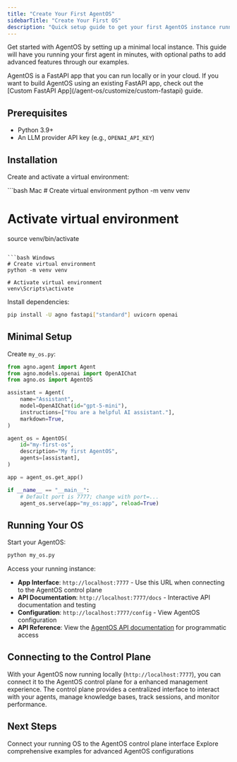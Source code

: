 ```yaml
---
title: "Create Your First AgentOS"
sidebarTitle: "Create Your First OS"
description: "Quick setup guide to get your first AgentOS instance running locally"
---
```



Get started with AgentOS by setting up a minimal local instance. 
This guide will have you running your first agent in minutes, with optional paths to add advanced features through our examples.  

<Check>
AgentOS is a FastAPI app that you can run locally or in your cloud. If you want to build AgentOS using an existing FastAPI app, check out the [Custom FastAPI App](/agent-os/customize/custom-fastapi) guide.
</Check>

## Prerequisites

- Python 3.9+
- An LLM provider API key (e.g., `OPENAI_API_KEY`)

## Installation

Create and activate a virtual environment:

<CodeGroup>
  ```bash Mac
  # Create virtual environment
  python -m venv venv

  # Activate virtual environment
  source venv/bin/activate
  ```

  ```bash Windows
  # Create virtual environment
  python -m venv venv

  # Activate virtual environment
  venv\Scripts\activate
  ```
</CodeGroup>

Install dependencies:

```bash
pip install -U agno fastapi["standard"] uvicorn openai
```

## Minimal Setup

Create `my_os.py`:

```python
from agno.agent import Agent
from agno.models.openai import OpenAIChat
from agno.os import AgentOS

assistant = Agent(
    name="Assistant",
    model=OpenAIChat(id="gpt-5-mini"),
    instructions=["You are a helpful AI assistant."],
    markdown=True,
)

agent_os = AgentOS(
    id="my-first-os",
    description="My first AgentOS",
    agents=[assistant],
)

app = agent_os.get_app()

if __name__ == "__main__":
    # Default port is 7777; change with port=...
    agent_os.serve(app="my_os:app", reload=True)
```

## Running Your OS

Start your AgentOS:

```bash
python my_os.py
```

Access your running instance:

- **App Interface**: `http://localhost:7777` - Use this URL when connecting to the AgentOS control plane
- **API Documentation**: `http://localhost:7777/docs` - Interactive API documentation and testing
- **Configuration**: `http://localhost:7777/config` - View AgentOS configuration
- **API Reference**: View the [AgentOS API documentation](/reference-api/overview) for programmatic access

## Connecting to the Control Plane

With your AgentOS now running locally (`http://localhost:7777`), you can connect it to the AgentOS control plane for a enhanced management experience. The control plane provides a centralized interface to interact with your agents, manage knowledge bases, track sessions, and monitor performance.

## Next Steps

<CardGroup cols={2}>
  <Card
    title="Connect to Control Plane"
    icon="link"
    href="/agent-os/connecting-your-os"
  >
    Connect your running OS to the AgentOS control plane interface
  </Card>
  <Card title="Browse Examples" icon="code" href="/examples/agent-os/demo">
    Explore comprehensive examples for advanced AgentOS configurations
  </Card>
</CardGroup>
